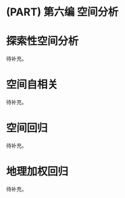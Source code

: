 # (PART) 第六编 空间分析 {-}

# 探索性空间分析 {#ExploreSpatialAnalysis}

待补充。

# 空间自相关 {#SpatialAutocorrelation}

待补充。

# 空间回归 {#SpatialRegression}

待补充。

# 地理加权回归 {#GeographicallyWeightedRegression}

待补充。

